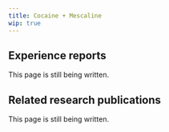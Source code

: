 ---
title: Cocaine + Mescaline
wip: true
---

## Experience reports

This page is still being written.

## Related research publications

This page is still being written.

